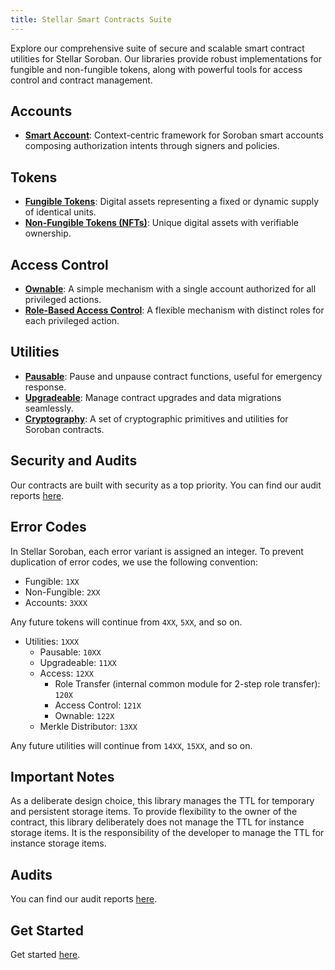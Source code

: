 ```yaml
---
title: Stellar Smart Contracts Suite
---
```


Explore our comprehensive suite of secure and scalable smart contract utilities for Stellar Soroban. Our libraries provide robust implementations for fungible and non-fungible tokens, along with powerful tools for access control and contract management.

## Accounts

*   **[Smart Account](/stellar-contracts/accounts/smart-account)**: Context-centric framework for Soroban smart accounts composing authorization intents through signers and policies.

## Tokens

*   **[Fungible Tokens](/stellar-contracts/tokens/fungible/fungible)**: Digital assets representing a fixed or dynamic supply of identical units.
*   **[Non-Fungible Tokens (NFTs)](/stellar-contracts/tokens/non-fungible/non-fungible)**: Unique digital assets with verifiable ownership.

## Access Control

*   **[Ownable](/stellar-contracts/access/ownable)**: A simple mechanism with a single account authorized for all privileged actions.
*   **[Role-Based Access Control](/stellar-contracts/access/access-control)**: A flexible mechanism with distinct roles for each privileged action.

## Utilities

*   **[Pausable](/stellar-contracts/utils/pausable)**: Pause and unpause contract functions, useful for emergency response.
*   **[Upgradeable](/stellar-contracts/utils/upgradeable)**: Manage contract upgrades and data migrations seamlessly.
*   **[Cryptography](/stellar-contracts/utils/crypto)**: A set of cryptographic primitives and utilities for Soroban contracts.

## Security and Audits

Our contracts are built with security as a top priority. You can find our audit reports [here](https://github.com/OpenZeppelin/stellar-contracts/tree/main/audits).

## Error Codes
In Stellar Soroban, each error variant is assigned an integer. To prevent duplication of error codes,
we use the following convention:

* Fungible: `1XX`
* Non-Fungible: `2XX`
* Accounts: `3XXX`

Any future tokens will continue from `4XX`, `5XX`, and so on.

* Utilities: `1XXX`
  * Pausable: `10XX`
  * Upgradeable: `11XX`
  * Access: `12XX`
    * Role Transfer (internal common module for 2-step role transfer): `120X`
    * Access Control: `121X`
    * Ownable: `122X`
  * Merkle Distributor: `13XX`

Any future utilities will continue from `14XX`, `15XX`, and so on.

## Important Notes
As a deliberate design choice, this library manages the TTL for temporary and persistent storage items.
To provide flexibility to the owner of the contract, this library deliberately does not manage the TTL for instance storage items.
It is the responsibility of the developer to manage the TTL for instance storage items.

## Audits
You can find our audit reports [here](https://github.com/OpenZeppelin/stellar-contracts/tree/main/audits).

## Get Started
Get started [here](/stellar-contracts/get-started).
